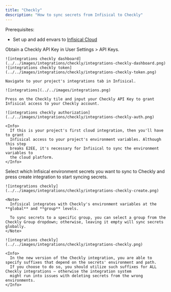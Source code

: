 ```yaml
---
title: "Checkly"
description: "How to sync secrets from Infisical to Checkly"
---
```


Prerequisites:

- Set up and add envars to [Infisical Cloud](https://app.infisical.com)

<Steps>
  <Step title="Authorize Infisical for Checkly">
    Obtain a Checkly API Key in User Settings > API Keys.

    ![integrations checkly dashboard](../../images/integrations/checkly/integrations-checkly-dashboard.png)
    ![integrations checkly token](../../images/integrations/checkly/integrations-checkly-token.png)

    Navigate to your project's integrations tab in Infisical.

    ![integrations](../../images/integrations.png)

    Press on the Checkly tile and input your Checkly API Key to grant Infisical access to your Checkly account.

    ![integrations checkly authorization](../../images/integrations/checkly/integrations-checkly-auth.png)

    <Info>
      If this is your project's first cloud integration, then you'll have to grant
      Infisical access to your project's environment variables. Although this step
      breaks E2EE, it's necessary for Infisical to sync the environment variables to
      the cloud platform.
    </Info>
  </Step>
  <Step title="Start integration">
    Select which Infisical environment secrets you want to sync to Checkly and press create integration to start syncing secrets.

    ![integrations checkly](../../images/integrations/checkly/integrations-checkly-create.png)

    <Note>
      Infisical integrates with Checkly's environment variables at the **global** and **group** levels.
      
      To sync secrets to a specific group, you can select a group from the Checkly Group dropdown; otherwise, leaving it empty will sync secrets globally.
    </Note>

    ![integrations checkly](../../images/integrations/checkly/integrations-checkly.png)

    <Info>
      In the new version of the Checkly integration, you are able to specify suffixes that depend on the secrets' environment and path. 
      If you choose to do so, you should utilize such suffixes for ALL Checkly integrations – otherwise the integration system 
      might run into issues with deleting secrets from the wrong environments.
    </Info>
  </Step>
</Steps>